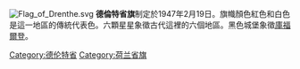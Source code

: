 {{expand|time=2015-02-17T17:50:39+00:00}}
{{unreferenced|time=2015-02-17T17:50:39+00:00}}
[[File:Flag_of_Drenthe.svg|thumb]]
'''德倫特省旗'''制定於1947年2月19日。旗幟顏色紅色和白色是這一地區的傳統代表色。六顆星星象徵古代這裡的六個地區。黑色城堡象徵[[庫福爾登|庫福爾登]]。
[[Category:德伦特省|Category:德伦特省]]
[[Category:荷兰省旗|Category:荷兰省旗]]